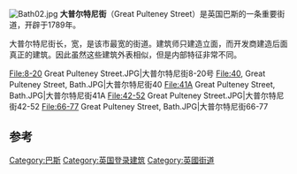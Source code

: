 {{Unreferenced|time=2017-02-20T06:05:27+00:00}}
[[File:Bath02.jpg|thumb]]
'''大普尔特尼街'''（Great Pulteney Street）是英国巴斯的一条重要街道，开辟于1789年。

大普尔特尼街长{{convert|1000|ft|m}}，宽{{convert|100|ft|m}}，是该市最宽的街道。建筑师只建造立面，而开发商建造后面真正的建筑。因此虽然这些建筑外表相似，但是内部特征非常不同。

<gallery>
File:8-20 Great Pulteney Street.JPG|大普尔特尼街8-20号
File:40, Great Pulteney Street, Bath.JPG|大普尔特尼街40 
File:41A Great Pulteney Street, Bath.JPG|大普尔特尼街41A 
File:42-52 Great Pulteney Street.JPG|大普尔特尼街42-52
File:66-77 Great Pulteney Street, Bath.JPG|大普尔特尼街66-77 
</gallery>

==参考==
{{reflist}}
{{coord|51.3844|N|2.3543|W|region:GB_type:landmark|format=dms|display=title}}
[[Category:巴斯|Category:巴斯]]
[[Category:英国登录建筑|Category:英国登录建筑]]
[[Category:英國街道|Category:英國街道]]